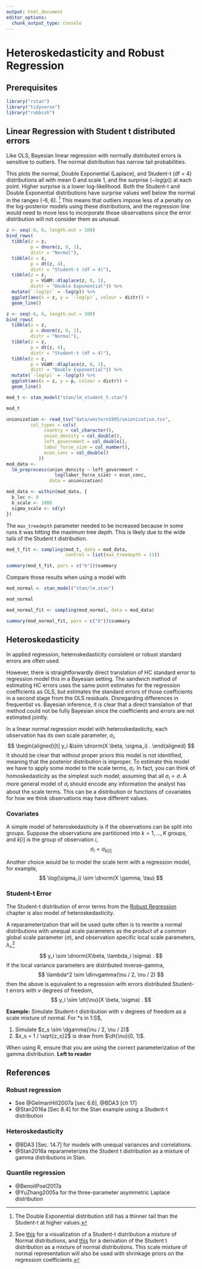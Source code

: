 ```yaml
---
output: html_document
editor_options: 
  chunk_output_type: console
---
```

# Heteroskedasticity and Robust Regression

## Prerequisites {-}

```r
library("rstan")
library("tidyverse")
library("rubbish")
```


## Linear Regression with Student t distributed errors

Like OLS, Bayesian linear regression with normally distributed errors is sensitive to outliers.
The normal distribution has narrow tail probabilities.

This plots the normal, Double Exponential (Laplace), and Student-t (df = 4) distributions all with mean 0 and scale 1, and the surprise ($- log(p)$) at each point.
Higher surprise is a lower log-likelihood.
Both the Student-t and Double Exponential distributions have surprise values well below the normal in the ranges (-6, 6). [^tailareas]
This means that outliers impose less of a penalty on the log-posterior models using these distributions, and the regression line would need to move less to incorporate those observations since the error distribution will not consider them as unusual.

```r
z <- seq(-6, 6, length.out = 100)
bind_rows(
  tibble(z = z,
         p = dnorm(z, 0, 1),
         distr = "Normal"),
  tibble(z = z,
         p = dt(z, 4),
         distr = "Student-t (df = 4)"),
  tibble(z = z,
         p = VGAM::dlaplace(z, 0, 1),
         distr = "Double Exponential")) %>%
  mutate(`-log(p)` = -log(p)) %>%
  ggplot(aes(x = z, y = `-log(p)`, colour = distr)) +
  geom_line()
```

```r
z <- seq(-6, 6, length.out = 100)
bind_rows(
  tibble(z = z,
         p = dnorm(z, 0, 1),
         distr = "Normal"),
  tibble(z = z,
         p = dt(z, 4),
         distr = "Student-t (df = 4)"),
  tibble(z = z,
         p = VGAM::dlaplace(z, 0, 1),
         distr = "Double Exponential")) %>%
  mutate(`-log(p)` = -log(p)) %>%
  ggplot(aes(x = z, y = p, colour = distr)) +
  geom_line()

```

[^tailareas]: The Double Exponential distribution still has a thinner tail than the Student-t at higher values.

```r
mod_t <- stan_model("stan/lm_student_t.stan")
```
```r
mod_t
```

```r
unionization <- read_tsv("data/western1995/unionization.tsv",
         col_types = cols(
              country = col_character(),
              union_density = col_double(),
              left_government = col_double(),
              labor_force_size = col_number(),
              econ_conc = col_double()
            ))
mod_data <-
  lm_preprocess(union_density ~ left_government +
                  log(labor_force_size) + econ_conc,
                data = unionization)

mod_data <- within(mod_data, {
  b_loc <- 0
  b_scale <- 1000
  sigma_scale <- sd(y)
})

```

The `max_treedepth` parameter needed to be increased because in some runs it was hitting the maximum tree depth.
This is likely due to the wide tails of the Student t distribution.
```r
mod_t_fit <- sampling(mod_t, data = mod_data,
                      control = list(max_treedepth = 11))
```

```r
summary(mod_t_fit, pars = c("b"))$summary
```

Compare those results when using a model with
```r
mod_normal <- stan_model("stan/lm.stan")
```
```r
mod_normal
```

```r
mod_normal_fit <- sampling(mod_normal, data = mod_data)
```

```r
summary(mod_normal_fit, pars = c("b"))$summary
```


## Heteroskedasticity

In applied regression, heteroskedasticity consistent or robust standard errors are often used.

However, there is straightforwardly direct translation of HC standard error to regression model this in a Bayesian setting. The sandwich method of estimating HC errors uses the same point estimates for the regression coefficients as OLS, but estimates the standard errors of those coefficients in a second stage from the OLS residuals.
Disregarding differences in frequentist vs. Bayesian inference, it is clear that a direct translation of that method could not be fully Bayesian since the coefficients and errors are not estimated jointly.

In a linear normal regression model with heteroskedasticity, each observation has its own scale parameter, $\sigma_i$,
$$
\begin{aligned}[t]
y_i &\sim \dnorm(X \beta, \sigma_i) .
\end{aligned}
$$
It should be clear that without proper priors this model is not identified, meaning that the posterior distribution is improper.
To estimate this model we have to apply some model to the scale terms, $\sigma_i$.
In fact, you can think of homoskedasticity as the simplest such model; assuming that all $\sigma_i = \sigma$.
A more general model of $\sigma_i$ should encode any information the analyst has about the scale terms.
This can be a distribution or functions of covariates for how we think observations may have different values.

### Covariates

A simple model of heteroskedasticity is if the observations can be split into groups. Suppose the observations are partitioned into $k = 1, \dots, K$ groups, and $k[i]$ is the group of observation $i$,
$$
\sigma_i = \sigma_{k[i]}
$$

Another choice would be to model the scale term with a regression model, for example,
$$
\log(\sigma_i) \sim \dnorm(X \gamma, \tau)
$$


### Student-t Error

The Student-t distribution of error terms from the [Robust Regression] chapter is also model of heteroskedasticity.

A reparameterization that will be used quite often is to rewrite a normal distributions with unequal scale parameters as the product of a common global scale parameter ($\sigma$), and observation specific local scale parameters, $\lambda_i$,[^globalmixture]
$$
y_i \sim \dnorm(X\beta, \lambda_i \sigma) .
$$
If the local variance parameters are distributed inverse-gamma,
$$
\lambda^2 \sim \dinvgamma(\nu / 2, \nu / 2)
$$
then the above is equivalent to a regression with errors distributed Student-t errors with $\nu$ degrees of freedom,
$$
y_i \sim \dt{\nu}(X \beta, \sigma) .
$$


[^globalmixture]: See [this](http://www.sumsar.net/blog/2013/12/t-as-a-mixture-of-normals/) for a visualization of a Student-t distribution a mixture of Normal distributions, and [this](https://www.johndcook.com/t_normal_mixture.pdf) for a derivation of the Student t distribution as a mixture of normal distributions. This scale mixture of normal representation will also be used with shrinkage priors on the regression coefficients.


**Example:** Simulate Student-t distribution with $\nu$ degrees of freedom as a scale mixture of normal. For *s in 1:S$,

1. Simulate $z_s \sim \dgamma(\nu / 2, \nu / 2)$
2. $x_s = 1 / \sqrt{z_s}2$ is draw from $\dt{\nu}(0, 1)$.

When using R, ensure that you are using the correct parameterization of the gamma distribution. **Left to reader**


## References

### Robust regression

-   See @GelmanHill2007a [sec 6.6], @BDA3 [ch 17]
-   @Stan2016a [Sec 8.4] for the Stan example using a Student-t distribution

### Heteroskedasticity

-   @BDA3 [Sec. 14.7] for models with unequal variances and correlations.
-   @Stan2016a reparameterizes the Student t distribution as a mixture of gamma distributions in Stan.

### Quantile regression

-   @BenoitPoel2017a
-   @YuZhang2005a for the three-parameter asymmetric Laplace distribution
